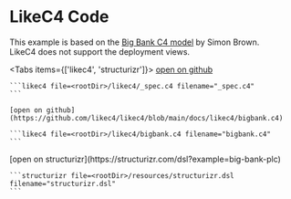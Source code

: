 
# LikeC4 Code

This example is based on the [Big Bank C4 model](https://structurizr.com/dsl?example=big-bank-plc) by Simon Brown.  
  LikeC4 does not support the deployment views.

<Tabs items={['likec4', 'structurizr']}>
  <Tab>
    [open on github](https://github.com/likec4/likec4/blob/main/docs/likec4/_spec.c4)

    ```likec4 file=<rootDir>/likec4/_spec.c4 filename="_spec.c4"
    ```

    [open on github](https://github.com/likec4/likec4/blob/main/docs/likec4/bigbank.c4)

    ```likec4 file=<rootDir>/likec4/bigbank.c4 filename="bigbank.c4"
    ```
  </Tab>
  <Tab>
    [open on structurizr](https://structurizr.com/dsl?example=big-bank-plc)

    ```structurizr file=<rootDir>/resources/structurizr.dsl filename="structurizr.dsl"
    ```
  </Tab>
</Tabs>
